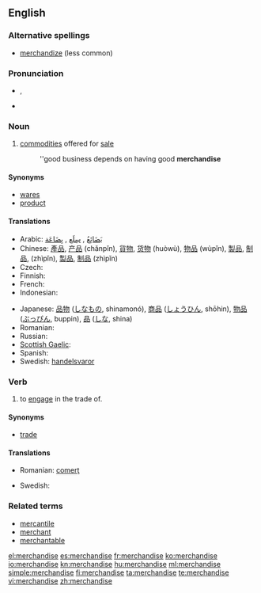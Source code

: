 ==English==

===Alternative spellings===
* [[merchandize]] (less common)

===Pronunciation===
* {{IPA|/ˈmɝʧənˌdaɪz/}}, {{SAMPA|/"m3`tS@n%daIz/}}
* {{audio|en-us-merchandise.ogg|Audio (US)}}

===Noun===
{{en-noun|-}}

# [[commodity|commodities]] offered for [[sale]]
#: ''good business depends on having good '''merchandise'''

====Synonyms====
* [[wares]]
* [[product]]

====Translations====
{{trans-top|commodities offered for sale}}
* Arabic: [[بضائع|بَضَائِعُ]] {{IPAchar|(baɖáː’iʕu)}}, [[سلع|سِلَع]] {{IPAchar|(sílaʕ)}}, [[بضاعة|بِضَاعَة]] {{IPAchar|(biɖáːʕah)}}
* Chinese: [[產品]], [[产品]] (chǎnpǐn), [[貨物]], [[货物]] (huòwù), [[物品]] (wùpǐn), [[製品]], [[制品]], (zhìpǐn), [[製品]], [[制品]] (zhìpǐn)
* Czech: {{t-|cs|zboží|n}}
* Finnish: {{t+|fi|kauppatavara}}
* French: {{t+|fr|marchandise}}
* Indonesian: {{t|id|barang dagangan|xs=Indonesian}}
{{trans-mid}}
* Japanese: [[品物]] ([[しなもの]], shinamonó), [[商品]] ([[しょうひん]], shōhin), [[物品]] ([[ぶっぴん]], buppin), [[品]] ([[しな]], shina)
* Romanian: {{t-|ro|marfă|f}}
* Russian: {{t+|ru|товар|m|tr=továr}}
* [[Scottish Gaelic]]: {{t-|gd|bathar|m|xs=Scottish Gaelic}}
* Spanish: {{t+|es|mercancía|f}}
* Swedish: [[handelsvaror]]
{{trans-bottom}}

===Verb===
{{en-verb|merchandis|ing}}

# to [[engage]] in the trade of.

====Synonyms====
* [[trade]]

====Translations====
{{trans-top|to engage in the trade of}}
* Romanian: [[comerţ]] {{n}}
{{trans-mid}}
* Swedish: {{t+|sv|handla}}
{{trans-bottom}}

===Related terms===
* [[mercantile]]
* [[merchant]]
* [[merchantable]]

[[el:merchandise]]
[[es:merchandise]]
[[fr:merchandise]]
[[ko:merchandise]]
[[io:merchandise]]
[[kn:merchandise]]
[[hu:merchandise]]
[[ml:merchandise]]
[[simple:merchandise]]
[[fi:merchandise]]
[[ta:merchandise]]
[[te:merchandise]]
[[vi:merchandise]]
[[zh:merchandise]]